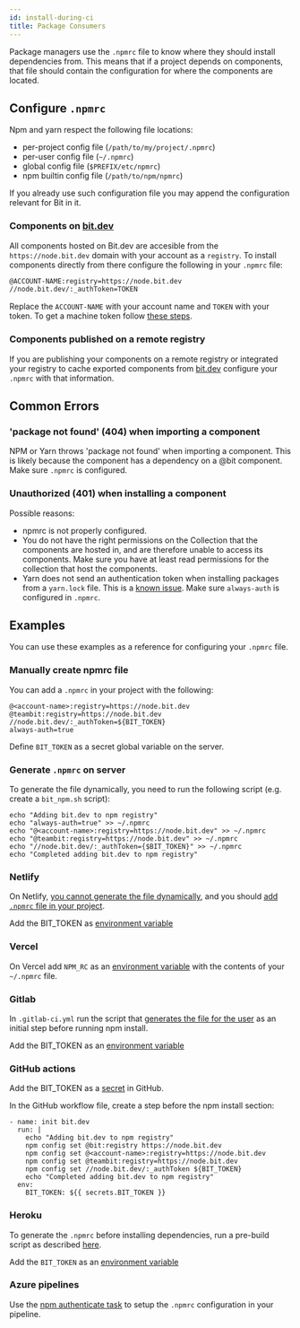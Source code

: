 ```yaml
---
id: install-during-ci
title: Package Consumers
---
```


Package managers use the `.npmrc` file to know where they should install dependencies from. This means that if a project depends on components, that file should contain the configuration for where the components are located.

## Configure `.npmrc`

Npm and yarn respect the following file locations:

- per-project config file (`/path/to/my/project/.npmrc`)
- per-user config file (`~/.npmrc`)
- global config file (`$PREFIX/etc/npmrc`)
- npm builtin config file (`/path/to/npm/npmrc`)

If you already use such configuration file you may append the configuration relevant for Bit in it.

### Components on [bit.dev](https://bit.dev)

All components hosted on Bit.dev are accesible from the `https://node.bit.dev` domain with your account as a `registry`. To install components directly from there configure the following in your `.npmrc` file:

```sh
@ACCOUNT-NAME:registry=https://node.bit.dev
//node.bit.dev/:_authToken=TOKEN
```

Replace the `ACCOUNT-NAME` with your account name and `TOKEN` with your token. To get a machine token follow [these steps](https://TODO).

### Components published on a remote registry

If you are publishing your components on a remote registry or integrated your registry to cache exported components from [bit.dev](https://bit.dev) configure your `.npmrc` with that information.

## Common Errors

### 'package not found' (404) when importing a component

NPM or Yarn throws 'package not found' when importing a component. This is likely because the component has a dependency on a @bit component. Make sure `.npmrc` is configured.

### Unauthorized (401) when installing a component

Possible reasons:

- npmrc is not properly configured.
- You do not have the right permissions on the Collection that the components are hosted in, and are therefore unable to access its components. Make sure you have at least read permissions for the collection that host the components.
- Yarn does not send an authentication token when installing packages from a `yarn.lock` file. This is a [known issue](https://github.com/yarnpkg/yarn/issues/4451). Make sure `always-auth` is configured in `.npmrc`.

## Examples

You can use these examples as a reference for configuring your `.npmrc` file.

### Manually create npmrc file

You can add a `.npmrc` in your project with the following:

```shell
@<account-name>:registry=https://node.bit.dev
@teambit:registry=https://node.bit.dev
//node.bit.dev/:_authToken=${BIT_TOKEN}
always-auth=true
```

Define `BIT_TOKEN` as a secret global variable on the server.

### Generate `.npmrc` on server

To generate the file dynamically, you need to run the following script (e.g. create a `bit_npm.sh` script):

```shell
echo "Adding bit.dev to npm registry"
echo "always-auth=true" >> ~/.npmrc
echo "@<account-name>:registry=https://node.bit.dev" >> ~/.npmrc
echo "@teambit:registry=https://node.bit.dev" >> ~/.npmrc
echo "//node.bit.dev/:_authToken={$BIT_TOKEN}" >> ~/.npmrc
echo "Completed adding bit.dev to npm registry"
```

### Netlify

On Netlify, [you cannot generate the file dynamically](https://community.netlify.com/t/common-issue-using-private-npm-modules-on-netlify/795/11), and you should [add `.npmrc` file in your project](#define-npmrc-in-the-project).

Add the BIT_TOKEN as [environment variable](https://www.netlify.com/docs/continuous-deployment/#environment-variables)

### Vercel

On Vercel add `NPM_RC` as an [environment variable](https://vercel.com/docs/build-step#using-environment-variables-and-secrets) with the contents of your `~/.npmrc` file.

### Gitlab

In `.gitlab-ci.yml` run the script that [generates the file for the user](#generate-npmrc-on-server) as an initial step before running npm install.

Add the BIT_TOKEN as an [environment variable](https://docs.gitlab.com/ee/ci/variables/)

### GitHub actions

Add the BIT_TOKEN as a [secret](https://help.github.com/en/actions/configuring-and-managing-workflows/creating-and-storing-encrypted-secrets) in GitHub.

In the GitHub workflow file, create a step before the npm install section:

```shell
- name: init bit.dev
  run: |
    echo "Adding bit.dev to npm registry"
    npm config set @bit:registry https://node.bit.dev
    npm config set @<account-name>:registry=https://node.bit.dev
    npm config set @teambit:registry=https://node.bit.dev
    npm config set //node.bit.dev/:_authToken ${BIT_TOKEN}
    echo "Completed adding bit.dev to npm registry"
  env:
    BIT_TOKEN: ${{ secrets.BIT_TOKEN }}
```

### Heroku

To generate the `.npmrc` before installing dependencies, run a pre-build script as described [here](https://devcenter.heroku.com/articles/nodejs-support#heroku-specific-build-steps).

Add the `BIT_TOKEN` as an [environment variable](https://devcenter.heroku.com/articles/config-vars#managing-config-vars)

### Azure pipelines

Use the [npm authenticate task](https://docs.microsoft.com/en-us/azure/devops/pipelines/tasks/package/npm-authenticate?view=azure-devops) to setup the `.npmrc` configuration in your pipeline.

